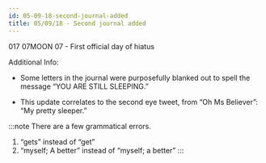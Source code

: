 ```yaml
---
id: 05-09-18-second-journal-added
title: 05/09/18 - Second journal added
---
```


017 07MOON 07 - First official day of hiatus

Additional Info:
- Some letters in the journal were purposefully blanked out to spell the message “YOU ARE STILL SLEEPING.”

- This update correlates to the second eye tweet, from “Oh Ms Believer”: “My pretty sleeper.”

:::note There are a few grammatical errors.
1. “gets” instead of “get”
2. “myself; A better” instead of “myself; a better”
:::